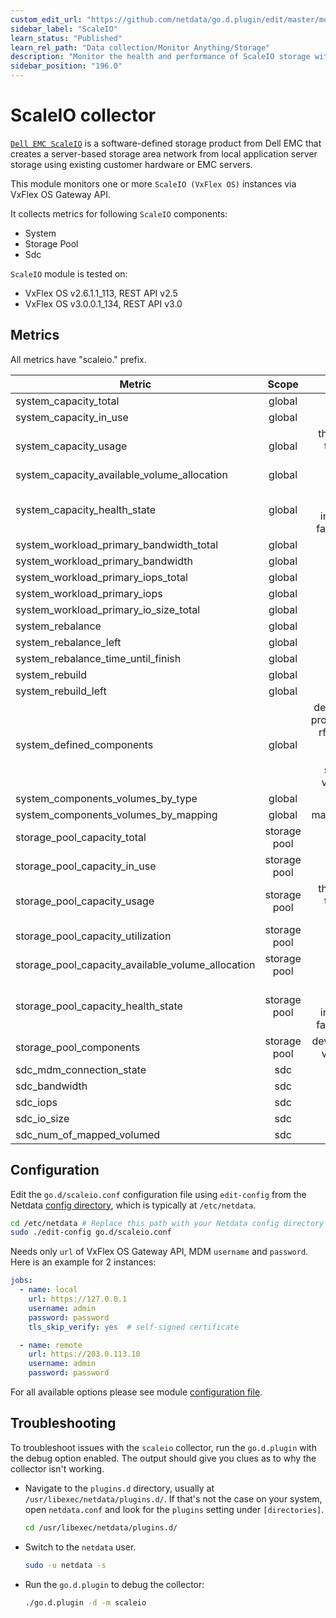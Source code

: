 ```yaml
---
custom_edit_url: "https://github.com/netdata/go.d.plugin/edit/master/modules/scaleio/README.md"
sidebar_label: "ScaleIO"
learn_status: "Published"
learn_rel_path: "Data collection/Monitor Anything/Storage"
description: "Monitor the health and performance of ScaleIO storage with zero configuration, per-second metric granularity, and interactive visualizations."
sidebar_position: "196.0"
---
```



# ScaleIO collector

[`Dell EMC ScaleIO`](https://www.dellemc.com/en-us/storage/data-storage/software-defined-storage.htm) is a
software-defined storage product from Dell EMC that creates a server-based storage area network from local application
server storage using existing customer hardware or EMC servers.

This module monitors one or more `ScaleIO (VxFlex OS)` instances via VxFlex OS Gateway API.

It collects metrics for following `ScaleIO` components:

- System
- Storage Pool
- Sdc

`ScaleIO` module is tested on:

- VxFlex OS v2.6.1.1_113, REST API v2.5
- VxFlex OS v3.0.0.1_134, REST API v3.0

## Metrics

All metrics have "scaleio." prefix.

| Metric                                            |    Scope     |                                                  Dimensions                                                   |   Units    |
|---------------------------------------------------|:------------:|:-------------------------------------------------------------------------------------------------------------:|:----------:|
| system_capacity_total                             |    global    |                                                     total                                                     |    KiB     |
| system_capacity_in_use                            |    global    |                                                    in_use                                                     |    KiB     |
| system_capacity_usage                             |    global    |                                thick, decreased, thin, snapshot, spare, unused                                |    KiB     |
| system_capacity_available_volume_allocation       |    global    |                                                   available                                                   |    KiB     |
| system_capacity_health_state                      |    global    |                           protected, degraded, in_maintenance, failed, unavailable                            |    KiB     |
| system_workload_primary_bandwidth_total           |    global    |                                                     total                                                     |   KiB/s    |
| system_workload_primary_bandwidth                 |    global    |                                                  read, write                                                  |   KiB/s    |
| system_workload_primary_iops_total                |    global    |                                                     total                                                     |   iops/s   |
| system_workload_primary_iops                      |    global    |                                                  read, write                                                  |   iops/s   |
| system_workload_primary_io_size_total             |    global    |                                                    io_size                                                    |    KiB     |
| system_rebalance                                  |    global    |                                                  read, write                                                  |   KiB/s    |
| system_rebalance_left                             |    global    |                                                     left                                                      |    KiB     |
| system_rebalance_time_until_finish                |    global    |                                                     time                                                      |  seconds   |
| system_rebuild                                    |    global    |                                                  read, write                                                  |   KiB/s    |
| system_rebuild_left                               |    global    |                                                     left                                                      |    KiB     |
| system_defined_components                         |    global    | devices, fault_sets, protection_domains, rfcache_devices, sdc, sds, snapshots, storage_pools, volumes, vtrees | components |
| system_components_volumes_by_type                 |    global    |                                                  thick, thin                                                  |  volumes   |
| system_components_volumes_by_mapping              |    global    |                                               mapped, unmapped                                                |  volumes   |
| storage_pool_capacity_total                       | storage pool |                                                     total                                                     |    KiB     |
| storage_pool_capacity_in_use                      | storage pool |                                                    in_use                                                     |    KiB     |
| storage_pool_capacity_usage                       | storage pool |                                thick, decreased, thin, snapshot, spare, unused                                |    KiB     |
| storage_pool_capacity_utilization                 | storage pool |                                                     used                                                      | percentage |
| storage_pool_capacity_available_volume_allocation | storage pool |                                                   available                                                   |    KiB     |
| storage_pool_capacity_health_state                | storage pool |                           protected, degraded, in_maintenance, failed, unavailable                            |    KiB     |
| storage_pool_components                           | storage pool |                                      devices, snapshots, volumes, vtrees                                      | components |
| sdc_mdm_connection_state                          |     sdc      |                                                   connected                                                   |  boolean   |
| sdc_bandwidth                                     |     sdc      |                                                  read, write                                                  |   KiB/s    |
| sdc_iops                                          |     sdc      |                                                  read, write                                                  |   iops/s   |
| sdc_io_size                                       |     sdc      |                                                  read, write                                                  |    KiB     |
| sdc_num_of_mapped_volumed                         |     sdc      |                                                    mapped                                                     |  volumes   |

## Configuration

Edit the `go.d/scaleio.conf` configuration file using `edit-config` from the
Netdata [config directory](/docs/getting-started/manage-and-configure/configuration), which is typically at `/etc/netdata`.

```bash
cd /etc/netdata # Replace this path with your Netdata config directory
sudo ./edit-config go.d/scaleio.conf
```

Needs only `url` of VxFlex OS Gateway API, MDM `username` and `password`. Here is an example for 2 instances:

```yaml
jobs:
  - name: local
    url: https://127.0.0.1
    username: admin
    password: password
    tls_skip_verify: yes  # self-signed certificate

  - name: remote
    url: https://203.0.113.10
    username: admin
    password: password
```

For all available options please see
module [configuration file](https://github.com/netdata/go.d.plugin/blob/master/config/go.d/scaleio.conf).

## Troubleshooting

To troubleshoot issues with the `scaleio` collector, run the `go.d.plugin` with the debug option enabled. The output
should give you clues as to why the collector isn't working.

- Navigate to the `plugins.d` directory, usually at `/usr/libexec/netdata/plugins.d/`. If that's not the case on
  your system, open `netdata.conf` and look for the `plugins` setting under `[directories]`.

  ```bash
  cd /usr/libexec/netdata/plugins.d/
  ```

- Switch to the `netdata` user.

  ```bash
  sudo -u netdata -s
  ```

- Run the `go.d.plugin` to debug the collector:

  ```bash
  ./go.d.plugin -d -m scaleio
  ```

